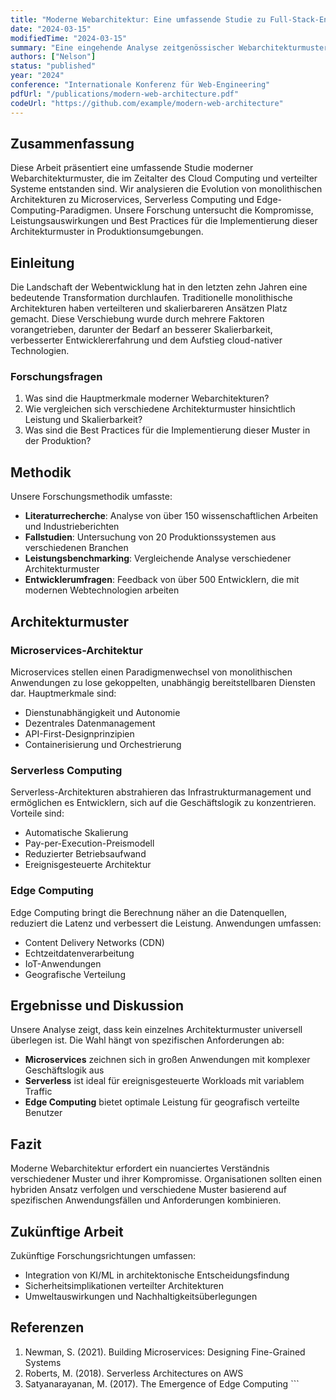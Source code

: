 ```yaml
---
title: "Moderne Webarchitektur: Eine umfassende Studie zu Full-Stack-Entwicklungsmustern"
date: "2024-03-15"
modifiedTime: "2024-03-15"
summary: "Eine eingehende Analyse zeitgenössischer Webarchitekturmuster, einschließlich Microservices, Serverless Computing und Edge-Computing-Paradigmen."
authors: ["Nelson"]
status: "published"
year: "2024"
conference: "Internationale Konferenz für Web-Engineering"
pdfUrl: "/publications/modern-web-architecture.pdf"
codeUrl: "https://github.com/example/modern-web-architecture"
---
```


## Zusammenfassung

Diese Arbeit präsentiert eine umfassende Studie moderner Webarchitekturmuster, die im Zeitalter des Cloud Computing und verteilter Systeme entstanden sind. Wir analysieren die Evolution von monolithischen Architekturen zu Microservices, Serverless Computing und Edge-Computing-Paradigmen. Unsere Forschung untersucht die Kompromisse, Leistungsauswirkungen und Best Practices für die Implementierung dieser Architekturmuster in Produktionsumgebungen.

## Einleitung

Die Landschaft der Webentwicklung hat in den letzten zehn Jahren eine bedeutende Transformation durchlaufen. Traditionelle monolithische Architekturen haben verteilteren und skalierbareren Ansätzen Platz gemacht. Diese Verschiebung wurde durch mehrere Faktoren vorangetrieben, darunter der Bedarf an besserer Skalierbarkeit, verbesserter Entwicklererfahrung und dem Aufstieg cloud-nativer Technologien.

### Forschungsfragen

1. Was sind die Hauptmerkmale moderner Webarchitekturen?
2. Wie vergleichen sich verschiedene Architekturmuster hinsichtlich Leistung und Skalierbarkeit?
3. Was sind die Best Practices für die Implementierung dieser Muster in der Produktion?

## Methodik

Unsere Forschungsmethodik umfasste:

- **Literaturrecherche**: Analyse von über 150 wissenschaftlichen Arbeiten und Industrieberichten
- **Fallstudien**: Untersuchung von 20 Produktionssystemen aus verschiedenen Branchen
- **Leistungsbenchmarking**: Vergleichende Analyse verschiedener Architekturmuster
- **Entwicklerumfragen**: Feedback von über 500 Entwicklern, die mit modernen Webtechnologien arbeiten

## Architekturmuster

### Microservices-Architektur

Microservices stellen einen Paradigmenwechsel von monolithischen Anwendungen zu lose gekoppelten, unabhängig bereitstellbaren Diensten dar. Hauptmerkmale sind:

- Dienstunabhängigkeit und Autonomie
- Dezentrales Datenmanagement
- API-First-Designprinzipien
- Containerisierung und Orchestrierung

### Serverless Computing

Serverless-Architekturen abstrahieren das Infrastrukturmanagement und ermöglichen es Entwicklern, sich auf die Geschäftslogik zu konzentrieren. Vorteile sind:

- Automatische Skalierung
- Pay-per-Execution-Preismodell
- Reduzierter Betriebsaufwand
- Ereignisgesteuerte Architektur

### Edge Computing

Edge Computing bringt die Berechnung näher an die Datenquellen, reduziert die Latenz und verbessert die Leistung. Anwendungen umfassen:

- Content Delivery Networks (CDN)
- Echtzeitdatenverarbeitung
- IoT-Anwendungen
- Geografische Verteilung

## Ergebnisse und Diskussion

Unsere Analyse zeigt, dass kein einzelnes Architekturmuster universell überlegen ist. Die Wahl hängt von spezifischen Anforderungen ab:

- **Microservices** zeichnen sich in großen Anwendungen mit komplexer Geschäftslogik aus
- **Serverless** ist ideal für ereignisgesteuerte Workloads mit variablem Traffic
- **Edge Computing** bietet optimale Leistung für geografisch verteilte Benutzer

## Fazit

Moderne Webarchitektur erfordert ein nuanciertes Verständnis verschiedener Muster und ihrer Kompromisse. Organisationen sollten einen hybriden Ansatz verfolgen und verschiedene Muster basierend auf spezifischen Anwendungsfällen und Anforderungen kombinieren.

## Zukünftige Arbeit

Zukünftige Forschungsrichtungen umfassen:

- Integration von KI/ML in architektonische Entscheidungsfindung
- Sicherheitsimplikationen verteilter Architekturen
- Umweltauswirkungen und Nachhaltigkeitsüberlegungen

## Referenzen

1. Newman, S. (2021). Building Microservices: Designing Fine-Grained Systems
2. Roberts, M. (2018). Serverless Architectures on AWS
3. Satyanarayanan, M. (2017). The Emergence of Edge Computing
\`\`\`

